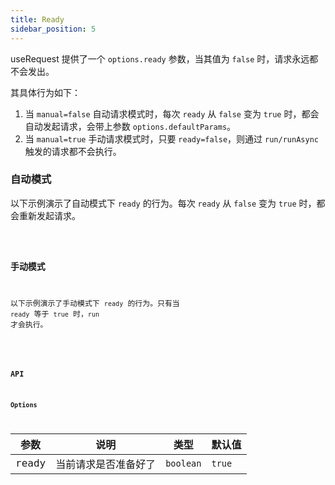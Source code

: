 ```yaml
---
title: Ready
sidebar_position: 5
---
```


useRequest 提供了一个 `options.ready` 参数，当其值为 `false` 时，请求永远都不会发出。

其具体行为如下：

1. 当 `manual=false` 自动请求模式时，每次 `ready` 从 `false` 变为 `true` 时，都会自动发起请求，会带上参数 `options.defaultParams`。
2. 当 `manual=true` 手动请求模式时，只要 `ready=false`，则通过 `run/runAsync` 触发的请求都不会执行。

### 自动模式

以下示例演示了自动模式下 `ready` 的行为。每次 `ready` 从 `false` 变为 `true` 时，都会重新发起请求。

<code src="useRequest/ready/index" group="network" />

### 手动模式

以下示例演示了手动模式下 `ready` 的行为。只有当 `ready` 等于 `true` 时，`run` 才会执行。

<code src="useRequest/ready/manualReady" group="network" />

### API

#### Options

| 参数  | 说明                 | 类型      | 默认值 |
| ----- | -------------------- | --------- | ------ |
| ready | 当前请求是否准备好了 | `boolean` | `true` |
